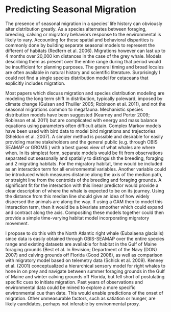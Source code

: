 <!--- `source('make_config.R'); render_html('a_intro.Rmd') # run for quick render` -->
# Predicting Seasonal Migration

The presence of seasonal migration in a species’ life history can obviously alter distribution greatly. As a species alternates between foraging, breeding, calving or migratory behaviors response to the environmental is likely to vary. Accounting for these spatial and behavioral disparities is commonly done by building separate seasonal models to represent the different of habitats (Redfern et al. 2006). Migrations however can last up to 4 months over 20,000 km distances in the case of the grey whale. Models describing them as present over the entire range during that period would be insufficient for planning purposes. The general timing and broad locales are often available in natural history and scientific literature. Surprisingly I could not find a single species distribution model for cetaceans that explicitly includes migration.

Most papers which discuss migration and species distribution modeling are modeling the long term shift in distribution, typically poleward, imposed by climate change (Guisan and Thuiller 2005; Robinson et al. 2011), and not the seasonal migrations common to megafauna. Mechanistic species distribution models have been suggested (Kearney and Porter 2009; Robinson et al. 2011) but are complicated with energy and mass balance equations using parameters often difficult attain. Complex Markov models have been used with bird data to model bird migrations and trajectories (Sheldon et al. 2007). 
A simpler method is possible and desirable for easily providing marine stakeholders and the general public (e.g. through OBIS SEAMAP  or GROMS ) with a best guess view of what whales are where when. In its simplest form, separate models would be fit from observations separated out seasonally and spatially to distinguish the breeding, foraging and 2 migrating habitats. For the migratory habitat, time would be included as an interaction term for all environmental variables. Another variable could be introduced which measures distance along the axis of the median path, or straight line from the centroids of the breeding and foraging grounds. A significant fit for the interaction with this linear predictor would provide a clear description of where the whale is expected to be on its journey. Using the distance from this median line should give an idea of how widely dispersed the animals are along the way. If using a GAM then to model this interaction term, then it would be a bivariate smoother which could expand and contract along the axis. Compositing these models together could then provide a simple time-varying habitat model incorporating migratory movement.

I propose to do this with the North Atlantic right whale (Eubalaena glacialis) since data is easily obtained through OBIS-SEAMAP over the entire species range and existing datasets are available for habitat in the Gulf of Maine foraging grounds (Best et al. In Revision; Department of the Navy (DON) 2007) and calving grounds off Florida (Good 2008), as well as comparison with migratory model based on telemetry data (Schick et al. 2009).
Kenney et al. (2001) conceptualized a hierarchical sensory model for right whales to hone in on prey and navigate between summer foraging grounds in the Gulf of Maine and winter calving grounds off Florida, but fell short of postulating specific cues to initiate migration. Past years of observations and environmental data could be mined to explore a more specific environmental cue than date. This would enable predictions of the onset of migration. Other unmeasurable factors, such as satiation or hunger, are likely candidates, perhaps not inferable by environmental proxy.

